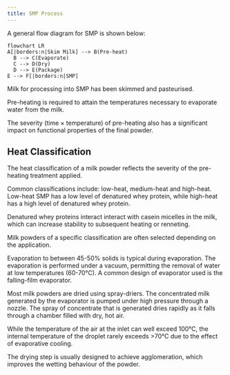 ```yaml
---
title: SMP Process
---
```


A general flow diagram for SMP is shown below:

```mermaid
flowchart LR
A[|borders:n|Skim Milk] --> B(Pre-heat)
  B --> C(Evaporate)
  C --> D(Dry)
  D --> E(Package)
E --> F[|borders:n|SMP]
```

Milk for processing into SMP has been skimmed and
pasteurised.

Pre-heating is required to attain the temperatures
necessary to evaporate water from the milk.

The severity (time $\times$ temperature) of pre-heating
also has a significant impact on functional properties
of the final powder.

::: {.callout-note}
## Heat Classification

The heat classification of a milk powder reflects
the severity of the pre-heating treatment applied.

Common classifications include: low-heat, medium-heat and high-heat.
Low-heat SMP has a low level of denatured whey protein, while high-heat
has a high level of denatured whey protein.

Denatured whey proteins interact interact with casein micelles in the
milk, which can increase stability to subsequent heating or renneting.

Milk powders of a specific classification are often selected depending
on the application.
:::

Evaporation to between 45-50% solids is typical during evaporation.
The evaporation is performed under a vacuum, permitting the removal
of water at low temperatures (60-70°C).
A common design of evaporator used is the falling-film evaporator.

Most milk powders are dried using spray-driers.
The concentrated milk generated by the evaporator
is pumped under high pressure through a nozzle.
The spray of concentrate that is generated
dries rapidly as it falls through a chamber
filled with dry, hot air.

While the temperature of the air at the inlet
can well exceed 100°C, the internal temperature
of the droplet rarely exceeds >70°C due to the
effect of evaporative cooling.

The drying step is usually designed to achieve
agglomeration, which improves the wetting behaviour
of the powder.
